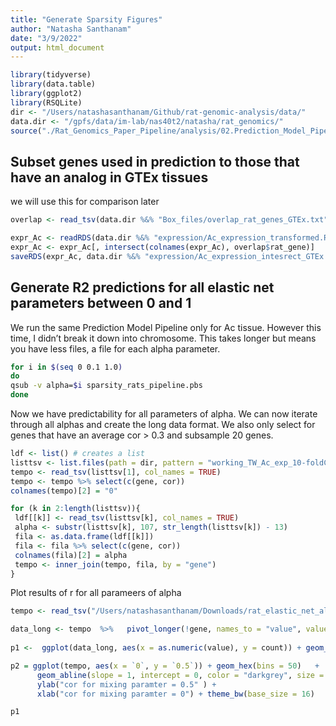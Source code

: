 ```yaml
---
title: "Generate Sparsity Figures"
author: "Natasha Santhanam"
date: "3/9/2022"
output: html_document
---
```


```r
library(tidyverse)
library(data.table)
library(ggplot2)
library(RSQLite)
dir <- "/Users/natashasanthanam/Github/rat-genomic-analysis/data/"
data.dir <- "/gpfs/data/im-lab/nas40t2/natasha/rat_genomics/"
source("./Rat_Genomics_Paper_Pipeline/analysis/02.Prediction_Model_Pipeline.Rmd")
```
## Subset genes used in prediction to those that have an analog in GTEx tissues
we will use this for comparison later
```r
overlap <- read_tsv(data.dir %&% "Box_files/overlap_rat_genes_GTEx.txt", col_names = TRUE)  # genes that are present in both rat expression data and in GTEx

expr_Ac <- readRDS(data.dir %&% "expression/Ac_expression_transformed.RDS")
expr_Ac <- expr_Ac[, intersect(colnames(expr_Ac), overlap$rat_gene)]
saveRDS(expr_Ac, data.dir %&% "expression/Ac_expression_intesrect_GTEx.RDS")
```


## Generate R2 predictions for all elastic net parameters between 0 and 1

We run the same Prediction Model Pipeline only for Ac tissue. However this time, I didn't break it down into chromosome. This takes longer but means you have less files, a file for each alpha parameter. 

```bash
for i in $(seq 0 0.1 1.0)
do
qsub -v alpha=$i sparsity_rats_pipeline.pbs
done
```


Now we have predictability for all parameters of alpha. We can now iterate through all alphas and create the long data format. We also only select for genes that have an average cor > 0.3 and subsample 20 genes. 
```r
ldf <- list() # creates a list
listtsv <- list.files(path = dir, pattern = "working_TW_Ac_exp_10-foldCV_elasticNet_alpha", full.names = TRUE) # creates the list of all the tsv files in the directory
tempo <- read_tsv(listtsv[1], col_names = TRUE) 
tempo <- tempo %>% select(c(gene, cor))
colnames(tempo)[2] = "0"

for (k in 2:length(listtsv)){
 ldf[[k]] <- read_tsv(listtsv[k], col_names = TRUE)
 alpha <- substr(listtsv[k], 107, str_length(listtsv[k]) - 13)
 fila <- as.data.frame(ldf[[k]]) 
 fila <- fila %>% select(c(gene, cor)) 
 colnames(fila)[2] = alpha
 tempo <- inner_join(tempo, fila, by = "gene")
}
```

Plot results of r for all parameers of alpha
```r
tempo <- read_tsv("/Users/natashasanthanam/Downloads/rat_elastic_net_all_parameters_GTEx_only_genes.txt", col_names = TRUE)

data_long <- tempo  %>%   pivot_longer(!gene, names_to = "value", values_to = "count")
   
p1 <-  ggplot(data_long, aes(x = as.numeric(value), y = count)) + geom_smooth(show_guide = FALSE, se=T, size = .5, col = "dodgerblue2")  +  xlab(expression(paste("Elastic net mixing parameter (",alpha, ")"))) + ylab(expression(paste("10-fold cross-validated R")))

p2 = ggplot(tempo, aes(x = `0`, y = `0.5`)) + geom_hex(bins = 50)   +
      geom_abline(slope = 1, intercept = 0, color = "darkgrey", size = 0.8) +
      ylab("cor for mixing paramter = 0.5" ) +
      xlab("cor for mixing paramter = 0") + theme_bw(base_size = 16)

p1
```

